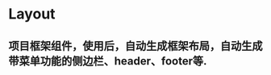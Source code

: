 
<Meta title="Design System|Layout" component={Layout} />

# Layout

## 项目框架组件，使用后，自动生成框架布局，自动生成带菜单功能的侧边栏、header、footer等.

<Preview withToolbar>
  <Story name="standard">
    <StandardLayout />
  </Story>
</Preview>

<Props of={Layout} />


<style>
  {`[id^=story--design-system-layout] .neco-aside {
    height: 50vh;
  }`}
</style>

